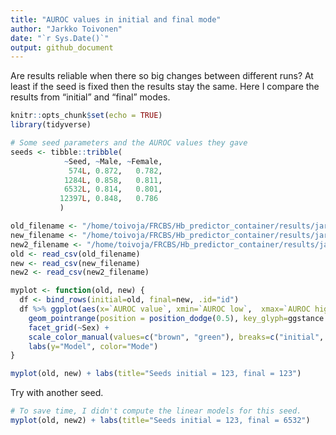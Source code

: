 ```yaml
---
title: "AUROC values in initial and final mode"
author: "Jarkko Toivonen"
date: "`r Sys.Date()`"
output: github_document
---
```


Are results reliable when there so big changes between different runs? At least if the seed is fixed then the results stay the
same. Here I compare the results from "initial" and "final" modes.

```r
knitr::opts_chunk$set(echo = TRUE)
library(tidyverse)
```

```r
# Some seed parameters and the AUROC values they gave
seeds <- tibble::tribble(
            ~Seed, ~Male, ~Female,
             574L, 0.872,   0.782,
            1284L, 0.858,   0.811,
            6532L, 0.814,   0.801,
           12397L, 0.848,   0.786
           )

```


```r
old_filename <- "/home/toivoja/FRCBS/Hb_predictor_container/results/jarkko-2022-02-09-all-10k/summary.csv"    # seed 123
new_filename <- "/home/toivoja/FRCBS/Hb_predictor_container/results/jarkko-2022-03-31-all-final/summary.csv"  # seed 123
new2_filename <- "/home/toivoja/FRCBS/Hb_predictor_container/results/jarkko-2022-03-31-all-final2/summary.csv"  # seed 6532
old <- read_csv(old_filename)
new <- read_csv(new_filename)
new2 <- read_csv(new2_filename)
```


```r
myplot <- function(old, new) {
  df <- bind_rows(initial=old, final=new, .id="id")
  df %>% ggplot(aes(x=`AUROC value`, xmin=`AUROC low`,  xmax=`AUROC high`, y=Pretty, color=id)) +
    geom_pointrange(position = position_dodge(0.5), key_glyph=ggstance::draw_key_pointrangeh) + 
    facet_grid(~Sex) + 
    scale_color_manual(values=c("brown", "green"), breaks=c("initial", "final")) +
    labs(y="Model", color="Mode")
}
```

```r
myplot(old, new) + labs(title="Seeds initial = 123, final = 123")
```

Try with another seed.

```r
# To save time, I didn't compute the linear models for this seed.
myplot(old, new2) + labs(title="Seeds initial = 123, final = 6532")
```

